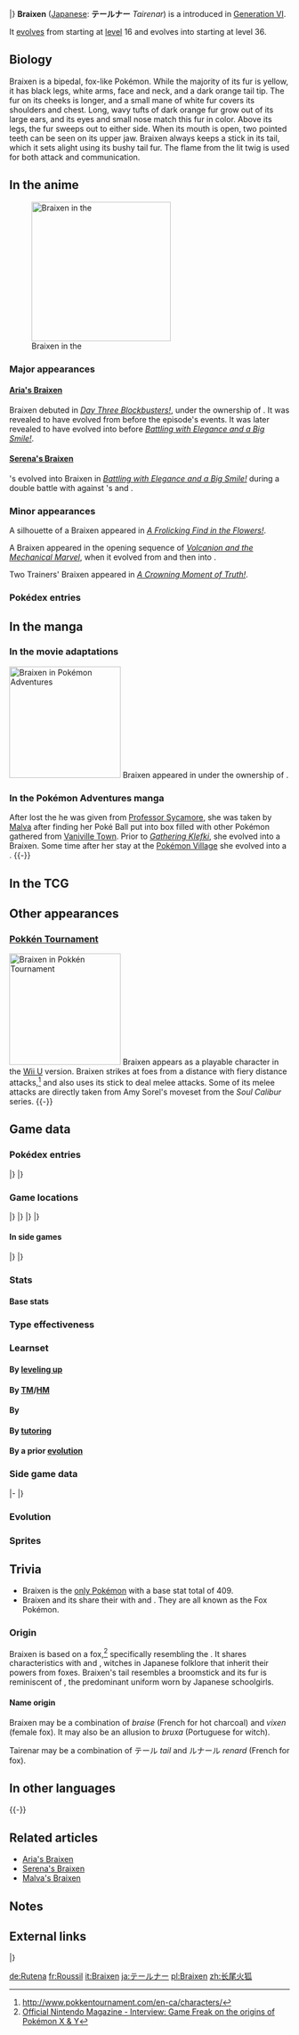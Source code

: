 {{PokémonPrevNext/Head|type=Fire}}
{{PokémonPrevNext/Pokémon|type=Fire|prevnum=653|prev=Fennekin|nextnum=655|next=Delphox|roundleft=tl|roundright=tr}}
{{PokémonPrevNext/Disambig|species=Braixen}}
|}
{{Pokémon Infobox
|name=Braixen
|jname=テールナー
|jtranslit=Tērunā
|tmname=Tairenar
|category=Fox
|typebox=1
|type1=Fire
|abilityn=d
|ability1=Blaze
|abilityd=Magician
|ndex=654
|karea=Central
|kdex=005
|height-ftin=3'03"
|height-m=1.0
|weight-lbs=32.0
|weight-kg=14.5
|egggroupn=1.0
|egggroup1=Field
|expyield=143
|gendercode=31
|eggcycles=20
|evtotal=2
|evsa=2
|lv100exp=1,059,860
|color=Red
|catchrate=45
|body=06
|pokefordex=braixen
|generation=6
|friendship=70
}}
'''Braixen''' ([[List of Japanese Pokémon names|Japanese]]: '''テールナー''' ''Tairenar'') is a {{type|Fire}} {{OBP|Pokémon|species}} introduced in [[Generation VI]].

It [[Evolution|evolves]] from {{p|Fennekin}} starting at [[level]] 16 and evolves into {{p|Delphox}} starting at level 36.

==Biology==
Braixen is a bipedal, fox-like Pokémon. While the majority of its fur is yellow, it has black legs, white arms, face and neck, and a dark orange tail tip. The fur on its cheeks is longer, and a small mane of white fur covers its shoulders and chest. Long, wavy tufts of dark orange fur grow out of its large ears, and its eyes and small nose match this fur in color. Above its legs, the fur sweeps out to either side. When its mouth is open, two pointed teeth can be seen on its upper jaw. Braixen always keeps a stick in its tail, which it sets alight using its bushy tail fur. The flame from the lit twig is used for both attack and communication.

==In the anime==
[[File:Serena Braixen.png|thumb|left|250px|Braixen in the {{pkmn|anime}}]]
===Major appearances===
====[[Aria's Braixen]]====
Braixen debuted in ''[[XY040|Day Three Blockbusters!]]'', under the ownership of {{an|Aria}}. It was revealed to have evolved from {{p|Fennekin}} before the episode's events. It was later revealed to have evolved into {{p|Delphox}} before ''[[XY064|Battling with Elegance and a Big Smile!]]''.

====[[Serena's Braixen]]====
{{an|Serena}}'s {{p|Fennekin}} evolved into Braixen in ''[[XY064|Battling with Elegance and a Big Smile!]]'' during a double battle with {{TP|Serena|Pancham}} against {{an|Aria}}'s {{TP|Aria|Delphox}} and {{DL|Aria (anime)|Aromatisse}}.

===Minor appearances===
A silhouette of a Braixen appeared in ''[[XY089|A Frolicking Find in the Flowers!]]''.

A Braixen appeared in the opening sequence of ''[[M19|Volcanion and the Mechanical Marvel]]'', when it evolved from {{p|Fennekin}} and then into {{p|Delphox}}.

Two Trainers' Braixen appeared in ''[[SM034|A Crowning Moment of Truth!]]''.

===Pokédex entries===
{{Animedexheader|Kalos}}
{{Animedexbody|XY047|Braixen|Ash's Pokédex|Braixen, the Fox Pokémon and the evolved form of Fennekin. To defeat its opponent, Braixen combines the flame from the twig in its tail with its fiery breath, creating a massive {{m|Fire Spin}}.}}
{{Animedexbody|XY064|Braixen|Serena's Pokédex|Braixen, the Fox Pokémon and the evolved form of Fennekin. Braixen uses friction to ignite the twig from its tail before a battle.}}
{{Animedexfooter/Pokémon|''XY''|Kalos}}

==In the manga==
===In the movie adaptations===
[[File:Malva Braixen Adventures.png|thumb|200px|Braixen in [[Pokémon Adventures]]]]
{{main|Serena's Braixen}}
Braixen appeared in ''{{ma|Hoopa and the Clash of Ages}}'' under the ownership of {{an|Serena}}.

===In the Pokémon Adventures manga===
{{main|Malva's Braixen}}
After {{adv|Trevor}} lost the {{p|Fennekin}} he was given from [[Professor Sycamore]], she was taken by [[Malva]] after finding her Poké Ball put into box filled with other Pokémon gathered from [[Vaniville Town]]. Prior to ''[[PAXY18|Gathering Klefki]]'', she evolved into a Braixen. Some time after her stay at the [[Pokémon Village]] she evolved into a {{p|Delphox}}.
{{-}}

==In the TCG==
{{main|Braixen (TCG)}}

==Other appearances==
===[[Pokkén Tournament]]===
[[File:Pokkén Braixen.png|thumb|200px|Braixen in [[Pokkén Tournament]]]]
Braixen appears as a playable character in the [[Wii U]] version. Braixen strikes at foes from a distance with fiery distance attacks,<ref>http://www.pokkentournament.com/en-ca/characters/</ref> and also uses its stick to deal melee attacks. Some of its melee attacks are directly taken from Amy Sorel's moveset from the ''Soul Calibur'' series.
{{-}}

==Game data==
===Pokédex entries===
{{Dex/Header|type=fire}}
{{Dex/NA|gen=VI}}
{{Dex/Gen|gen=VI}}
{{Dex/Entry1|v=X|t=FFF|entry=It has a twig stuck in its tail. With friction from its tail fur, it sets the twig on fire and launches into battle.}}
{{Dex/Entry1|v=Y|entry=When the twig is plucked from its tail, friction sets the twig alight. The flame is used to send signals to its allies.}}
{{Dex/Entry1|v=Omega Ruby|t=FFF|entry=It has a twig stuck in its tail. With friction from its tail fur, it sets the twig on fire and launches into battle.}}
{{Dex/Entry1|v=Alpha Sapphire|t=FFF|entry=When the twig is plucked from its tail, friction sets the twig alight. The flame is used to send signals to its allies.}}
|}
|}
{{Dex/Footer}}

===Game locations===
{{Availability/Header|type=fire}}
{{Availability/NA|gen=VI}}
{{Availability/Gen|gen=VI}}
{{Availability/Entry2|v=X|v2=Y|t=FFF|area=[[Friend Safari]] ([[Friend Safari#Fire-type Safari|Fire]])}}
{{Availability/Entry2/None||v=Omega Ruby|v2=Alpha Sapphire}}
|}
|}
{{Availability/Gen|gen=VII}}
{{Availability/Entry2/None|v=Sun|v2=Moon}}
{{Availability/Entry2|v=Ultra Sun|v2=Ultra Moon|area=[[Evolution|Evolve]] {{p|Fennekin}}}}
|}
|}
{{Availability/Footer}}

====In side games====
{{Availability/Header|type=Fire}}
{{Availability/NA|gen=VI}}
{{Availability/Gen|gen=VI}}
{{Availability/Entry1|1|v=Battle Trozei|color={{defense color}}|area=[[Renegade Meadow#Stage 3|Renegade Meadow: Stage 3]]}}
{{Availability/Entry1|1|v=Shuffle|color={{beauty color}}|area=[[Pedra Valley|Pedra Valley: Stage 189]]}}
{{Availability/Entry1|1|v=Rumble World|color={{fire color}}|area=[[Ember Mountains#Shrine of Magic|Ember Mountains: Shrine of Magic]] <small>(All Areas, Entrance Boss)</small>}}
|}
|}
{{Availability/Footer}}

===Stats===
====Base stats====
{{BaseStats
|type=Fire
|HP=     59
|Attack= 59
|Defense=58
|SpAtk=  90
|SpDef=  70
|Speed=  73}}

===Type effectiveness===
{{TypeEffectiveness
|type1=Fire
|Normal=  100
|Fighting=100
|Flying=  100
|Poison=  100
|Ground=  200
|Rock=    200
|Bug=      50
|Ghost=   100
|Steel=    50
|Fire=     50
|Water=   200
|Grass=    50
|Electric=100
|Psychic= 100
|Ice=      50
|Dragon=  100
|Dark=    100
|Fairy=    50
}}

===Learnset===
====By [[Level|leveling up]]====
{{learnlist/levelh/7|Braixen|Fire|Fire|6}}
{{learnlist/level7|1|Scratch|Normal|Physical|40|100|35}}
{{learnlist/level7|1|Tail Whip|Normal|Status|&mdash;|100|30}}
{{learnlist/level7|1|Ember|Fire|Special|40|100|25||'''}}
{{learnlist/level7|5|Ember|Fire|Special|40|100|25||'''}}
{{learnlist/level7|11|Howl|Normal|Status|&mdash;|&mdash;|40}}
{{learnlist/level7|14|Flame Charge|Fire|Physical|50|100|20||'''}}
{{learnlist/level7|18|Psybeam|Psychic|Special|65|100|20||''}}
{{learnlist/level7|22|Fire Spin|Fire|Special|35|85|15||'''}}
{{learnlist/level7|28|Lucky Chant|Normal|Status|&mdash;|&mdash;|30}}
{{learnlist/level7|31|Light Screen|Psychic|Status|&mdash;|&mdash;|30}}
{{learnlist/level7|36|Psyshock|Psychic|Special|80|100|10||''}}
{{learnlist/level7|41|Flamethrower|Fire|Special|90|100|15||'''}}
{{learnlist/level7|45|Will-O-Wisp|Fire|Status|&mdash;|85|15}}
{{learnlist/level7|49|Psychic|Psychic|Special|90|100|10||''}}
{{learnlist/level7|52|Sunny Day|Fire|Status|&mdash;|&mdash;|5}}
{{learnlist/level7|56|Magic Room|Psychic|Status|&mdash;|&mdash;|10}}
{{learnlist/level7|59|Fire Blast|Fire|Special|110|85|5||'''}}
{{learnlist/levelf/7|Braixen|Fire|Fire|6}}

====By [[TM]]/[[HM]]====
{{learnlist/tmh/7|Braixen|Fire|Fire|6}}
{{learnlist/tm7|TM01|Work Up|Normal|Status|&mdash;|&mdash;|30}}
{{learnlist/tm7|TM03|Psyshock|Psychic|Special|80|100|10||''}}
{{learnlist/tm7|TM06|Toxic|Poison|Status|&mdash;|90|10}}
{{learnlist/tm7|TM10|Hidden Power|Normal|Special|60|100|15}}
{{learnlist/tm7|TM11|Sunny Day|Fire|Status|&mdash;|&mdash;|5}}
{{learnlist/tm7|TM16|Light Screen|Psychic|Status|&mdash;|&mdash;|30}}
{{learnlist/tm7|TM17|Protect|Normal|Status|&mdash;|&mdash;|10}}
{{learnlist/tm7|TM18|Rain Dance|Water|Status|&mdash;|&mdash;|5}}
{{learnlist/tm7|TM20|Safeguard|Normal|Status|&mdash;|&mdash;|25}}
{{learnlist/tm7|TM21|Frustration|Normal|Physical|&mdash;|100|20}}
{{learnlist/tm7|TM22|Solar Beam|Grass|Special|120|100|10}}
{{learnlist/tm7|TM27|Return|Normal|Physical|&mdash;|100|20}}
{{learnlist/tm7|TM29|Psychic|Psychic|Special|90|100|10||''}}
{{learnlist/tm7|TM32|Double Team|Normal|Status|&mdash;|&mdash;|15}}
{{learnlist/tm7|TM35|Flamethrower|Fire|Special|90|100|15||'''}}
{{learnlist/tm7|TM38|Fire Blast|Fire|Special|110|85|5||'''}}
{{learnlist/tm7|TM42|Facade|Normal|Physical|70|100|20}}
{{learnlist/tm7|TM43|Flame Charge|Fire|Physical|50|100|20||'''}}
{{learnlist/tm7|TM44|Rest|Psychic|Status|&mdash;|&mdash;|10}}
{{learnlist/tm7|TM45|Attract|Normal|Status|&mdash;|100|15}}
{{learnlist/tm7|TM46|Thief|Dark|Physical|60|100|25}}
{{learnlist/tm7|TM48|Round|Normal|Special|60|100|15}}
{{learnlist/tm7|TM49|Echoed Voice|Normal|Special|40|100|15}}
{{learnlist/tm7|TM50|Overheat|Fire|Special|130|90|5||'''}}
{{learnlist/tm7|TM61|Will-O-Wisp|Fire|Status|&mdash;|85|15}}
{{learnlist/tm7|TM63|Embargo|Dark|Status|&mdash;|100|15}}
{{learnlist/tm7|TM77|Psych Up|Normal|Status|&mdash;|&mdash;|10}}
{{learnlist/tm7|TM85|Dream Eater|Psychic|Special|100|100|15||''}}
{{learnlist/tm7|TM86|Grass Knot|Grass|Special|&mdash;|100|20}}
{{learnlist/tm7|TM87|Swagger|Normal|Status|&mdash;|85|15}}
{{learnlist/tm7|TM88|Sleep Talk|Normal|Status|&mdash;|&mdash;|10}}
{{learnlist/tm7|TM90|Substitute|Normal|Status|&mdash;|&mdash;|10}}
{{learnlist/tm7|TM100|Confide|Normal|Status|&mdash;|&mdash;|20}}
{{learnlist/tmf/7|Braixen|Fire|Fire|6}}

====By {{pkmn|breeding}}====
{{learnlist/breedh/7|Braixen|Fire|Fire|6}}
{{learnlist/breed7|{{MSP|058|Growlithe}}{{MSP|324|Torkoal}}|Heat Wave|Fire|Special|95|90|10||'''}}
{{learnlist/breed7|{{MSP|234|Stantler}}{{MSP|327|Spinda}}{{MSP|431|Glameow}}{{MSP|432|Purugly}}{{MSP|504|Patrat}}{{MSP|505|Watchog}}<br>{{MSP|517|Munna}}{{MSP|518|Musharna}}|Hypnosis|Psychic|Status|&mdash;|60|20}}
{{learnlist/breed7|{{MSP|325|Spoink}}{{MSP|326|Grumpig}}{{MSP|428|Lopunny}}|Magic Coat|Psychic|Status|&mdash;|&mdash;|15}}
{{learnlist/breed7|{{MSP|518|Musharna}}|Psychic Terrain|Psychic|Status|—|—|10|{{sup/7|USUM}}}}
{{learnlist/breed7|{{MSP|300|Skitty}}{{MSP|777|Togedemaru}}|Wish|Normal|Status|&mdash;|&mdash;|10|*}}
{{learnlist/breedf/7|Braixen|Fire|Fire|6}}

====By [[Move Tutor|tutoring]]====
{{learnlist/tutorh/7|Braixen|Fire|Fire|6}}
{{learnlist/tutor7|Ally Switch|Psychic|Status|—|—|15|||no|yes}}
{{learnlist/tutor7|Covet|Normal|Physical|60|100|25|||no|yes}}
{{learnlist/tutor7|Fire Pledge|Fire|Special|80|100|10||'''|yes|yes}}
{{learnlist/tutor7|Fire Punch|Fire|Physical|75|100|15||'''|no|yes}}
{{learnlist/tutor7|Foul Play|Dark|Physical|95|100|15|||no|yes}}
{{learnlist/tutor7|Heat Wave|Fire|Special|95|90|10||'''|no|yes}}
{{learnlist/tutor7|Iron Tail|Steel|Physical|100|75|15|||no|yes}}
{{learnlist/tutor7|Laser Focus|Normal|Status|—|—|30|||no|yes}}
{{learnlist/tutor7|Low Kick|Fighting|Physical|—|100|20|||no|yes}}
{{learnlist/tutor7|Magic Coat|Psychic|Status|—|—|15|||no|yes}}
{{learnlist/tutor7|Magic Room|Psychic|Status|—|—|10|||no|yes}}
{{learnlist/tutor7|Recycle|Normal|Status|—|—|10|||no|yes}}
{{learnlist/tutor7|Shock Wave|Electric|Special|60|—|20|||no|yes}}
{{learnlist/tutor7|Skill Swap|Psychic|Status|—|—|10|||no|yes}}
{{learnlist/tutor7|Snatch|Dark|Status|—|—|10|||no|yes}}
{{learnlist/tutor7|Snore|Normal|Special|50|100|15|||no|yes}}
{{learnlist/tutor7|Telekinesis|Psychic|Status|—|—|15|||no|yes}}
{{learnlist/tutor7|Thunder Punch|Electric|Physical|75|100|15|||no|yes}}
{{learnlist/tutor7|Trick|Psychic|Status|—|100|10|||no|yes}}
{{learnlist/tutor7|Wonder Room|Psychic|Status|—|—|10|||no|yes}}
{{learnlist/tutor7|Zen Headbutt|Psychic|Physical|80|90|15||''|no|yes}}
{{learnlist/tutorf/7|Braixen|Fire|Fire|6}}

====By a prior [[evolution]]====
{{learnlist/prevoh/7|Braixen|Fire|Fire|6}}
{{learnlist/prevo7null}}
{{learnlist/prevof/7|Braixen|Fire|Fire|6}}

===Side game data===
{{Spindata/Head|type=Fire}}
{{Template:Spindata/Battle Trozei|col=6|type=Fire|ndex=654
|power=2
}}
|-
{{Spindata/Shuffle|col=6|type=Fire|ndex=654|num=173
|min=60
|max=105
|raisemaxlevel=5
|skill=Stabilize+
|skilldesc=Sometimes erases two of the foe's disruptions on the board.
}}
|}

===Evolution===
{{Evobox-3
|type1=fire
|pictype=art
|no1=653
|name1=Fennekin
|type1-1=Fire
|evo1={{bag|Rare Candy}} <br>{{color2|000|Level|Level 16}}
|no2=654
|name2=Braixen
|type1-2=Fire
|evo2={{bag|Rare Candy}} <br>{{color2|000|Level|Level 36}}
|no3=655
|name3=Delphox
|type1-3=Fire
|type2-3=Psychic}}

===Sprites===
{{Spritebox/Header|type=fire}}
{{Spritebox/NA|gen=VI}}
{{Spritebox/6|ndex=654}}
{{Spritebox/7|ndex=654}}
{{Spritebox/Footer|654|Braixen}}

==Trivia==
* Braixen is the [[List of Pokémon with unique base stat totals|only Pokémon]] with a base stat total of 409.
* Braixen and its {{p|Fennekin|evolutionary}} {{p|Delphox|relatives}} share their {{pkmn|category}} with {{p|Vulpix}} and {{p|Ninetales}}. They are all known as the Fox Pokémon.

===Origin===
Braixen is based on a fox,<ref>[http://web.archive.org/web/20131119093644/http://www.officialnintendomagazine.co.uk/55933/features/interview-game-freak-on-the-origins-of-pokmon-x-y/ Official Nintendo Magazine - Interview: Game Freak on the origins of Pokémon X & Y]</ref> specifically resembling the {{wp|fennec fox}}. It shares characteristics with {{wp|kitsune}} and {{wp|Asian witchcraft#Japan|kitsune-mochi}}, witches in Japanese folklore that inherit their powers from foxes. Braixen's tail resembles a broomstick and its fur is reminiscent of {{wp|Japanese school uniform|seifuku}}, the predominant uniform worn by Japanese schoolgirls.

====Name origin====
Braixen may be a combination of ''braise'' (French for hot charcoal) and ''vixen'' (female fox). It may also be an allusion to ''bruxa'' (Portuguese for witch).

Tairenar may be a combination of テール ''tail'' and ルナール ''renard'' (French for fox).

==In other languages==
{{Other languages|type=fire|type2=fire
|ja=テールナー ''Tairenar''|jameaning=From ''tail'' and ''{{tt|renard|French for fox}}''
|fr=Roussil|frmeaning=From ''{{tt|roussi|scorched}}'' and ''{{tt|goupil|archaic term for fox}}''
|es=Braixen|esmeaning=Same as English name
|de=Rutena|demeaning=From ''{{tt|Rute|rod}}'' and ''{{tt|renard|French for fox}}''
|it=Braixen|itmeaning=Same as English name
|ko=테르나 ''Tereuna''|komeaning=Similar to Japanese name
|zh_yue=長尾火狐 ''Chèuhngméihfówùh''|zh_yuemeaning=From {{tt|長尾 ''chèuhngméih''|long tail}}, {{tt|火 ''fó''|fire}}, and {{tt|狐 ''wùh''|fox}}
|hi=ब्रेकज़ेन ''Braxien''|himeaning=Transcription of English name
|ru=Брейксен ''Breyksen''|rumeaning=Transcription of English name
}}
{{-}}

==Related articles==
* [[Aria's Braixen]]
* [[Serena's Braixen]]
* [[Malva's Braixen]]

==Notes==
<references />

==External links==

{{PokémonPrevNext/Head|type=Fire}}
{{PokémonPrevNext/Pokémon|type=Fire|prevnum=653|prev=Fennekin|nextnum=655|next=Delphox}}
|}
{{Project Pokédex notice}}

[[de:Rutena]]
[[fr:Roussil]]
[[it:Braixen]]
[[ja:テールナー]]
[[pl:Braixen]]
[[zh:长尾火狐]]